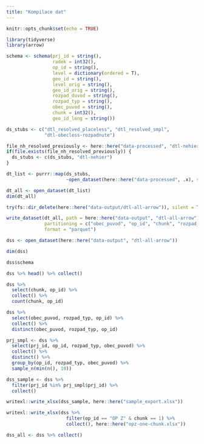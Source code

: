```yaml
---
title: "Kompilace dat"
---
```


```r
knitr::opts_chunk$set(echo = TRUE)

library(tidyverse)
library(arrow)

```

```r
schema <- schema(prj_id = string(),
                 radek = int32(),
                 op_id = string(),
                 level = dictionary(ordered = T),
                 geo_id = string(),
                 level_orig = string(),
                 geo_id_orig = string(),
                 rozpad_duvod = string(),
                 rozpad_typ = string(),
                 obec_puvod = string(),
                 chunk = int32(),
                 geo_id_long = string())

ds_stubs <- c("dtl_resolved_placeless", "dtl_resolved_smpl",
              "dtl-obecless-rozpadnute")

file_nh_resolved_previously <- here::here("data-processed", "dtl-nehier", "all.parquet")
if(file.exists(file_nh_resolved_previously)) {
  ds_stubs <- c(ds_stubs, "dtl-nehier")
}

dt_list <- purrr::map(ds_stubs, 
                      ~open_dataset(here::here("data-processed", .x), schema = schema))
```

```r
dt_all <- open_dataset(dt_list)
dim(dt_all)
```

```r
try(fs::dir_delete(here::here("data-output/dtl-all-arrow")), silent = T)
```

```r
write_dataset(dt_all, path = here::here("data-output", "dtl-all-arrow"), 
              partitioning = c("obec_puvod", "op_id", "chunk", "rozpad_typ"), 
              format = "parquet")
```

```r
dss <- open_dataset(here::here("data-output", "dtl-all-arrow"))
```

```r
dim(dss)
```

```r
dss$schema
```

```r
dss %>% head() %>% collect()
```


```r
dss %>% 
  select(chunk, op_id) %>% 
  collect() %>% 
  count(chunk, op_id)
```

```r
dss %>% 
  select(obec_puvod, rozpad_typ, op_id) %>% 
  collect() %>% 
  distinct(obec_puvod, rozpad_typ, op_id)
```


```r
prj_smpl <- dss %>% 
  select(prj_id, op_id, rozpad_typ, obec_puvod) %>% 
  collect() %>% 
  distinct() %>% 
  group_by(op_id, rozpad_typ, obec_puvod) %>% 
  sample_n(min(n(), 10))
```

```r
dss_sample <- dss %>% 
  filter(prj_id %in% prj_smpl$prj_id) %>% 
  collect()
```

```r
writexl::write_xlsx(dss_sample, here::here("sample_export.xlsx"))
```


```r
writexl::write_xlsx(dss %>% 
                      filter(op_id == "OP Z" & chunk == 1) %>% 
                      collect(), here::here("opz-one-chunk.xlsx"))
```

```r
dss_all <- dss %>% collect()
```

